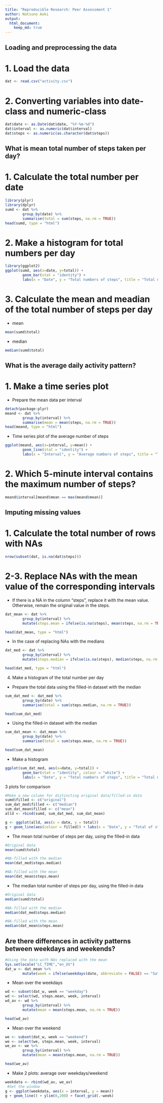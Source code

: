 ```yaml
---
title: "Reproducible Research: Peer Assessment 1"
author: Natsuno Aoki
output: 
  html_document:
    keep_md: true
---
```



## Loading and preprocessing the data
# 1. Load the data
```r
dat <- read.csv("activity.csv")
```
# 2. Converting variables into date-class and numeric-class
```r
dat$date <- as.Date(dat$date, "%Y-%m-%d")
dat$interval <- as.numeric(dat$interval)
dat$steps <- as.numeric(as.character(dat$steps))
```

## What is mean total number of steps taken per day?
# 1. Calculate the total number per date
```r
library(plyr)
library(dplyr)
sumd <- dat %>%
        group_by(date) %>%
        summarise(total = sum(steps, na.rm = TRUE))
head(sumd, type = "html")
```
# 2. Make a histogram for total numbers per day
```r
library(ggplot2)
ggplot(sumd, aes(x=date, y=total)) + 
        geom_bar(stat = "identity") +
        labs(x = "Date", y = "Total numbers of steps", title = "Total numbers per day")
```

# 3. Calculate the mean and meadian of the total number of steps per day
 - mean
```r
mean(sumd$total)
```
 - median
```r
median(sumd$total)
```
## What is the average daily activity pattern?
# 1. Make a time series plot
 - Prepare the mean data per interval
```r
detach(package:plyr)
meand <- dat %>%
        group_by(interval) %>%
        summarise(mean = mean(steps, na.rm = TRUE))
head(meand, type = "html")
```
 - Time series plot of the average number of steps
```r
ggplot(meand, aes(x=interval, y=mean)) + 
        geom_line(stat = "identity") +
        labs(x = "Interval", y = "Average numbers of steps", title = "Time series plot of the average number of steps")
```

# 2. Which 5-minute interval contains the maximum number of steps?
```r
meand$interval[meand$mean == max(meand$mean)]

```

## Imputing missing values
# 1. Calculate the total number of rows with NAs
```r
nrow(subset(dat, is.na(dat$steps)))
```
# 2-3. Replace NAs with the mean value of the corresponding intervals
 - If there is a NA in the column "steps", replace it with the mean value. Otherwise, remain the original value in the steps.
```r
dat_mean <- dat %>%
        group_by(interval) %>%
        mutate(steps.mean = ifelse(is.na(steps), mean(steps, na.rm = TRUE), steps))

head(dat_mean, type = "html")
```
 - In the case of replacing NAs with the medians
```r
dat_med <- dat %>%
        group_by(interval) %>%
        mutate(steps.median = ifelse(is.na(steps), median(steps, na.rm = TRUE), steps))

head(dat_med, type = "html")
```
4. Make a histogram of the total number per day
 - Prepare the total data using the filled-in dataset with the median
```r
sum_dat_med <- dat_med %>%
        group_by(date) %>%
        summarise(total = sum(steps.median, na.rm = TRUE))

head(sum_dat_med)
```

- Using the filled-in dataset with the median
```r
sum_dat_mean <- dat_mean %>%
        group_by(date) %>%
        summarise(total = sum(steps.mean, na.rm = TRUE))

head(sum_dat_mean)
```

 - Make a histogram
```r
ggplot(sum_dat_med, aes(x=date, y=total)) + 
        geom_bar(stat = "identity", colour = "white") +
        labs(x = "Date", y = "Total numbers of steps", title = "Total numbers per day")
```

3 plots for comparison
```r
#Make a new column for distincting original data/filled-in data
sumd$filled <- c("original")
sum_dat_med$filled <- c("median")
sum_dat_mean$filled <- c("mean")
alld <- rbind(sumd, sum_dat_med, sum_dat_mean)

g <- ggplot(alld, aes(x = date, y = total))
g + geom_line(aes(colour = filled)) + labs(x = "Date", y = "Total of steps", title = "Comparison of the original data with NA / without NA")
```

 - The mean total number of steps per day, using the filled-in data
```r
#Original data
mean(sumd$total)

#NA-filled with the median
mean(dat_med$steps.median)

#NA-filled with the mean
mean(dat_mean$steps.mean)
```

 - The median total number of steps per day, using the filled-in data
```r
#Original data
median(sumd$total)

#NA-filled with the median
median(dat_med$steps.median)

#NA-filled with the mean
median(dat_mean$steps.mean)
```


## Are there differences in activity patterns between weekdays and weekends?

```r
#Using the data with NAs replaced with the mean
Sys.setlocale("LC_TIME","en_US")
dat_w <- dat_mean %>%
        mutate(week = ifelse(weekdays(date, abbreviate = FALSE) == "Saturday", "weekend", ifelse(weekdays(date, abbreviate = FALSE) == "Sunday", "weekend","weekday")))
```

 - Mean over the weekdays
```r
wd <- subset(dat_w, week == "weekday")
wd <- select(wd, steps.mean, week, interval)
wd_av <- wd %>%
        group_by(interval) %>%
        mutate(mean = mean(steps.mean, na.rm = TRUE))

head(wd_av)
```
 
 - Mean over the weekend
```r
we <- subset(dat_w, week == "weekend")
we <- select(we, steps.mean, week, interval)
we_av <- we %>%
        group_by(interval) %>%
        mutate(mean = mean(steps.mean, na.rm = TRUE))

head(we_av)
```
 
 - Make 2 plots: average over weekdays/weekend
```r
weekdata <- rbind(wd_av, we_av)
 #Set the window
g <- ggplot(weekdata, aes(x = interval, y = mean))
g + geom_line() + ylim(0,200) + facet_grid(.~week)
```
